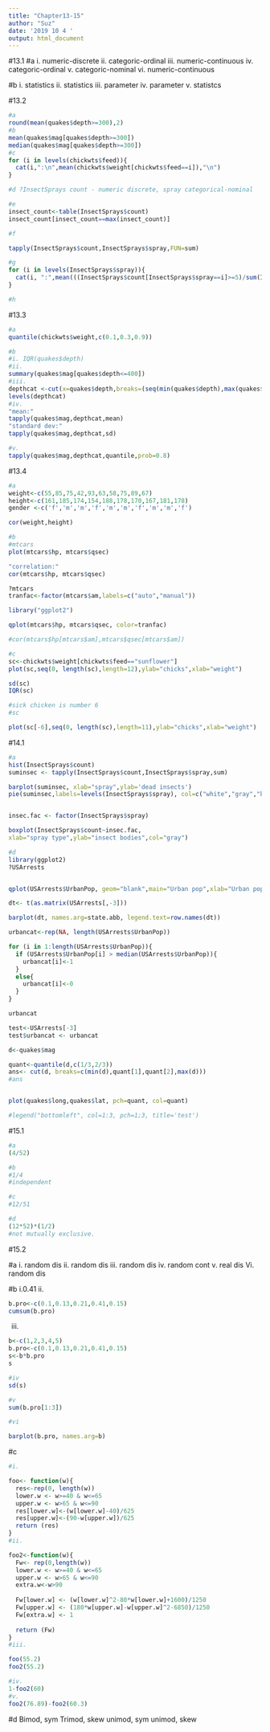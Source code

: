 ```yaml
---
title: "Chapter13-15"
author: "Suz"
date: '2019 10 4 '
output: html_document
---
```


#13.1
#a
i. numeric-discrete
ii. categoric-ordinal
iii. numeric-continuous
iv. categoric-ordinal
v. categoric-nominal
vi. numeric-continuous

#b
i. statistics
ii. statistics
iii. parameter
iv. parameter
v. statistcs


#13.2

```r
#a
round(mean(quakes$depth>=300),2)
#b
mean(quakes$mag[quakes$depth>=300])
median(quakes$mag[quakes$depth>=300])
#c
for (i in levels(chickwts$feed)){
  cat(i,":\n",mean(chickwts$weight[chickwts$feed==i]),"\n")
}

#d ?InsectSprays count - numeric discrete, spray categorical-nominal 

#e
insect_count<-table(InsectSprays$count)
insect_count[insect_count==max(insect_count)]

#f

tapply(InsectSprays$count,InsectSprays$spray,FUN=sum)

#g
for (i in levels(InsectSprays$spray)){
  cat(i, ":",mean(((InsectSprays$count[InsectSprays$spray==i]>=5)/sum(InsectSprays$count))*100)," ")
}

#h

```


#13.3

```r
#a
quantile(chickwts$weight,c(0.1,0.3,0.9))

#b 
#i. IQR(quakes$depth)
#ii. 
summary(quakes$mag[quakes$depth<=400])
#iii.
depthcat <-cut(x=quakes$depth,breaks=(seq(min(quakes$depth),max(quakes$depth),length=5)),right=F)
levels(depthcat)
#iv.
"mean:"
tapply(quakes$mag,depthcat,mean)
"standard dev:"
tapply(quakes$mag,depthcat,sd)

#v.
tapply(quakes$mag,depthcat,quantile,prob=0.8)

```






#13.4
```r
#a
weight<-c(55,85,75,42,93,63,58,75,89,67)
height<-c(161,185,174,154,188,178,170,167,181,178)
gender <-c('f','m','m','f','m','m','f','m','m','f')

cor(weight,height)

#b
#mtcars
plot(mtcars$hp, mtcars$qsec)

"correlation:"
cor(mtcars$hp, mtcars$qsec)

?mtcars
tranfac<-factor(mtcars$am,labels=c("auto","manual"))

library("ggplot2")

qplot(mtcars$hp, mtcars$qsec, color=tranfac)

#cor(mtcars$hp[mtcars$am],mtcars$qsec[mtcars$am])

#c
sc<-chickwts$weight[chickwts$feed=="sunflower"]
plot(sc,seq(0, length(sc),length=12),ylab="chicks",xlab="weight")

sd(sc)
IQR(sc)

#sick chicken is number 6
#sc

plot(sc[-6],seq(0, length(sc),length=11),ylab="chicks",xlab="weight")

```


#14.1

```r
#a
hist(InsectSprays$count)
suminsec <- tapply(InsectSprays$count,InsectSprays$spray,sum)

barplot(suminsec, xlab="spray",ylab='dead insects')
pie(suminsec,labels=levels(InsectSprays$spray), col=c("white","gray","black"),main="Insects")


insec.fac <- factor(InsectSprays$spray)

boxplot(InsectSprays$count~insec.fac,
xlab="spray type",ylab="insect bodies",col="gray")

#d
library(ggplot2)
?USArrests


qplot(USArrests$UrbanPop, geom="blank",main="Urban pop",xlab="Urban pop")+geom_histogram(color="black",fill="white",breaks=seq(0,100,10),closed="right")+ geom_vline(mapping=aes(xintercept=c(quantile(USArrests$UrbanPop,0.25),quantile(USArrests$UrbanPop,0.50),quantile(USArrests$UrbanPop,0.75))))+ scale_linetype_manual(values=c(2,3))+labs(linetype="")

dt<- t(as.matrix(USArrests[,-3]))

barplot(dt, names.arg=state.abb, legend.text=row.names(dt))

urbancat<-rep(NA, length(USArrests$UrbanPop))

for (i in 1:length(USArrests$UrbanPop)){
  if (USArrests$UrbanPop[i] > median(USArrests$UrbanPop)){
    urbancat[i]<-1
  }
  else{
    urbancat[i]<-0
  }
}

urbancat

test<-USArrests[-3]
test$urbancat <- urbancat

```

```r
d<-quakes$mag

quant<-quantile(d,c(1/3,2/3))
ans<- cut(d, breaks=c(min(d),quant[1],quant[2],max(d)))
#ans


plot(quakes$long,quakes$lat, pch=quant, col=quant)

#legend("bottomleft", col=1:3, pch=1;3, title='test')
```


#15.1
```r
#a
(4/52)

#b
#1/4
#independent

#c
#12/51 

#d
(12*52)*(1/2)
#not mutually exclusive.

```




#15.2

#a
i. random dis
ii. random dis
iii. random dis
iv. random cont
v. real dis
Vi. random dis

#b
i.0.41
ii.


```r
b.pro<-c(0.1,0.13,0.21,0.41,0.15)
cumsum(b.pro)
```
iii.

```r
b<-c(1,2,3,4,5)
b.pro<-c(0.1,0.13,0.21,0.41,0.15)
s<-b*b.pro
s

#iv
sd(s)

#v
sum(b.pro[1:3])

#vi 

barplot(b.pro, names.arg=b)
```





#c

```r
#i.

foo<- function(w){
  res<-rep(0, length(w))
  lower.w <- w>=40 & w<=65
  upper.w <- w>65 & w<=90
  res[lower.w]<-(w[lower.w]-40)/625
  res[upper.w]<-(90-w[upper.w])/625
  return (res)
}
#ii.

foo2<-function(w){
  Fw<- rep(0,length(w))
  lower.w <- w>=40 & w<=65
  upper.w <- w>65 & w<=90
  extra.w<-w>90
  
  Fw[lower.w] <- (w[lower.w]^2-80*w[lower.w]+1600)/1250
  Fw[upper.w] <- (180*w[upper.w]-w[upper.w]^2-6850)/1250
  Fw[extra.w] <- 1
  
  return (Fw)
}
#iii.

foo(55.2)
foo2(55.2)

#iv.
1-foo2(60)
#v.
foo2(76.89)-foo2(60.3)
```

#d
Bimod, sym
Trimod, skew
unimod, sym
unimod, skew

